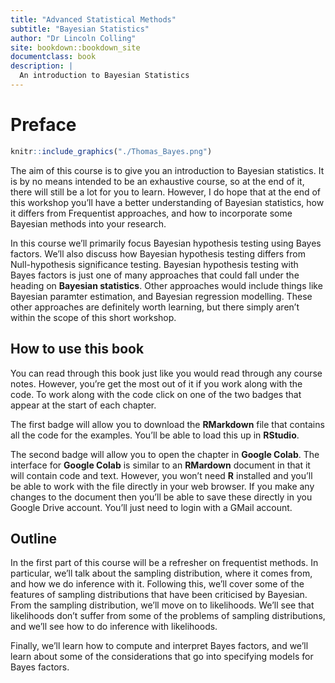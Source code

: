 ```yaml
--- 
title: "Advanced Statistical Methods"
subtitle: "Bayesian Statistics"
author: "Dr Lincoln Colling"
site: bookdown::bookdown_site
documentclass: book
description: |
  An introduction to Bayesian Statistics
---
```


# Preface {-}

```r
knitr::include_graphics("./Thomas_Bayes.png")
```

The aim of this course is to give you an introduction to Bayesian statistics.
It is by no means intended to be an exhaustive course, so at the end of it,
there will still be a lot for you to learn. However, I do hope that at the end
of this workshop you’ll have a better understanding of Bayesian statistics, how
it differs from Frequentist approaches, and how to incorporate some Bayesian
methods into your research. 

In this course we'll primarily focus Bayesian hypothesis testing using Bayes
factors. We'll also discuss how Bayesian hypothesis testing differs from
Null-hypothesis significance testing. Bayesian hypothesis testing with Bayes
factors is just one of many approaches that could fall under the heading on
**Bayesian statistics**. Other approaches would include things like Bayesian
paramter estimation, and Bayesian regression modelling. These other approaches
are definitely worth learning, but there simply aren't within the scope of this
short workshop.

## How to use this book {-}

You can read through this book just like you would read through any course
notes. However, you're get the most out of it if you work along with the code.
To work along with the code click on one of the two badges that appear at the
start of each chapter.

The first badge will allow you to download the **RMarkdown** file that contains all the code for the examples. You'll be able to load this up in **RStudio**.


The second badge will allow you to open the chapter in **Google Colab**. The
interface for **Google Colab** is similar to an **RMardown** document in that
it will contain code and text. However, you won't need **R** installed and
you'll be able to work with the file directly in your web browser. If you make
any changes to the document then you'll be able to save these directly in you
Google Drive account. You'll just need to login with a GMail account.


## Outline {-}

In the first part of this course will be a refresher on frequentist methods. In
particular, we’ll talk about the sampling distribution, where it comes from,
and how we do inference with it. Following this, we’ll cover some of the
features of sampling distributions that have been criticised by Bayesian. From
the sampling distribution, we’ll move on to likelihoods. We’ll see that
likelihoods don’t suffer from some of the problems of sampling distributions,
and we’ll see how to do inference with likelihoods.

Finally, we'll learn how to compute and interpret Bayes factors, and we'll 
learn about some of the considerations that go into specifying models for 
Bayes factors.
